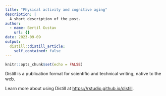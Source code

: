 ```yaml
---
title: "Physical activity and cognitive aging"
description: |
  A short description of the post.
author:
  - name: Bertil Gustav
    url: {}
date: 2023-09-09
output:
  distill::distill_article:
    self_contained: false
---
```



```r
knitr::opts_chunk$set(echo = FALSE)
```

Distill is a publication format for scientific and technical writing, native to the web.

Learn more about using Distill at <https://rstudio.github.io/distill>.


